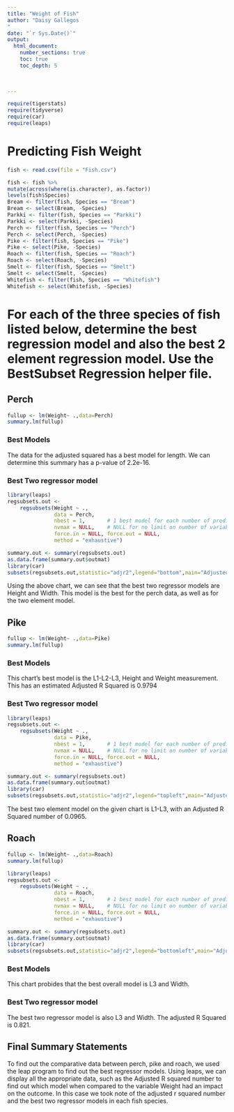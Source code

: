 ```yaml
---
title: "Weight of Fish"
author: "Daisy Gallegos 
"
date: "`r Sys.Date()`"  
output: 
  html_document:
    number_sections: true
    toc: true
    toc_depth: 5

 
    
---
```



```r
require(tigerstats)
require(tidyverse)
require(car)
require(leaps)
```

# Predicting Fish Weight
```r
fish <- read.csv(file = "Fish.csv")
```

```r
 
fish <- fish %>%
mutate(across(where(is.character), as.factor))
levels(fish$Species)
Bream <- filter(fish, Species == "Bream")
Bream <- select(Bream, -Species) 
Parkki <- filter(fish, Species == "Parkki")
Parkki <- select(Parkki, -Species) 
Perch <- filter(fish, Species == "Perch")
Perch <- select(Perch, -Species) 
Pike <- filter(fish, Species == "Pike")
Pike <- select(Pike, -Species) 
Roach <- filter(fish, Species == "Roach")
Roach <- select(Roach, -Species) 
Smelt <- filter(fish, Species == "Smelt")
Smelt <- select(Smelt, -Species) 
Whitefish <- filter(fish, Species == "Whitefish")
Whitefish <- select(Whitefish, -Species) 
```

# For each of the three species of fish listed below, determine the best regression model and also the best 2 element regression model. Use the BestSubset Regression helper file.


## Perch
  
```r
fullup <- lm(Weight~ .,data=Perch)
summary.lm(fullup)
```
  
### Best Models
  
The data for the adjusted squared has a best model for length. We can determine this summary has a p-value of 2.2e-16.
  
### Best Two regressor model

```r
library(leaps)
regsubsets.out <-
    regsubsets(Weight ~ .,
               data = Perch,
               nbest = 1,       # 1 best model for each number of predictors
               nvmax = NULL,    # NULL for no limit on number of variables
               force.in = NULL, force.out = NULL,
               method = "exhaustive")

summary.out <- summary(regsubsets.out)
as.data.frame(summary.out$outmat)
library(car)
subsets(regsubsets.out,statistic="adjr2",legend="bottom",main="Adjusted R^2")
```

Using the above chart, we can see that the best two regressor models are Height and Width. This model is the best for the perch data, as well as for the two element model. 

## Pike
  
```r
fullup <- lm(Weight~ .,data=Pike)
summary.lm(fullup)
```
  
### Best Models
  
This chart's best model is the L1-L2-L3, Height and Weight measurement. This has an estimated Adjusted R Squared is 0.9794
  
### Best Two regressor model

```r
library(leaps)
regsubsets.out <-
    regsubsets(Weight ~ .,
               data = Pike,
               nbest = 1,       # 1 best model for each number of predictors
               nvmax = NULL,    # NULL for no limit on number of variables
               force.in = NULL, force.out = NULL,
               method = "exhaustive")

summary.out <- summary(regsubsets.out)
as.data.frame(summary.out$outmat)
library(car)
subsets(regsubsets.out,statistic="adjr2",legend="topleft",main="Adjusted R^2")
```
  
The best two element model on the given chart is L1-L3, with an Adjusted R Squared number of 0.0965. 
  
## Roach

```r
fullup <- lm(Weight~ .,data=Roach)
summary.lm(fullup)
```
```r
library(leaps)
regsubsets.out <-
    regsubsets(Weight ~ .,
               data = Roach,
               nbest = 1,       # 1 best model for each number of predictors
               nvmax = NULL,    # NULL for no limit on number of variables
               force.in = NULL, force.out = NULL,
               method = "exhaustive")

summary.out <- summary(regsubsets.out)
as.data.frame(summary.out$outmat)
library(car)
subsets(regsubsets.out,statistic="adjr2",legend="bottomleft",main="Adjusted R^2")
```
### Best Models

This chart probides that the best overall model is L3 and Width.

### Best Two regressor model

The best two regressor model is also L3 and Width. The adjusted R Squared is 0.821.  

## Final Summary Statements

To find out the comparative data between perch, pike and roach, we used the leap program to find out the best regressor models. Using leaps, we can display all the appropriate data, such as the Adjusted R squared number to find out which model when compared to the variable Weight had an impact on the outcome. In this case we took note of the adjusted r squared number and the best two regressor models in each fish species. 
